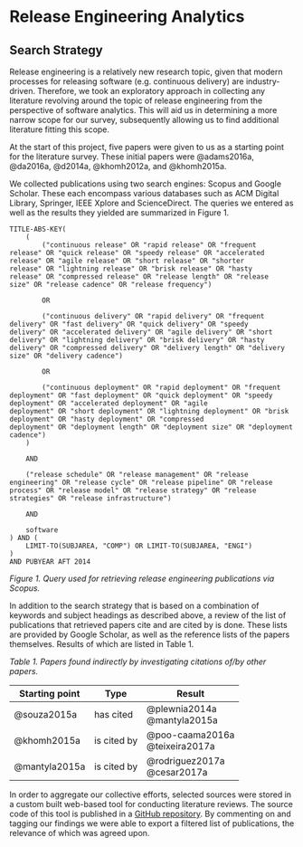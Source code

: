 # Release Engineering Analytics

## Search Strategy
Release engineering is a relatively new research topic,
given that modern processes for releasing software (e.g. continuous delivery)
are industry-driven.
Therefore, we took an exploratory approach in collecting any literature
revolving around the topic of release engineering from the perspective of
software analytics.
This will aid us in determining a more narrow scope for our survey,
subsequently allowing us to find additional literature fitting this scope.

At the start of this project,
five papers were given to us as a starting point for the literature survey.
These initial papers were @adams2016a, @da2016a, @d2014a, @khomh2012a, and
@khomh2015a.

We collected publications using two search engines: Scopus and Google Scholar.
These each encompass various databases such as ACM Digital Library, Springer,
IEEE Xplore and ScienceDirect.
The queries we entered as well as the results they yielded are summarized in
Figure 1.

```
TITLE-ABS-KEY(
	(
		("continuous release" OR "rapid release" OR "frequent release" OR "quick release" OR "speedy release" OR "accelerated release" OR "agile release" OR "short release" OR "shorter release" OR "lightning release" OR "brisk release" OR "hasty release" OR "compressed release" OR "release length" OR "release size" OR "release cadence" OR "release frequency")

		OR

		("continuous delivery" OR "rapid delivery" OR "frequent delivery" OR "fast delivery" OR "quick delivery" OR "speedy delivery" OR "accelerated delivery" OR "agile delivery" OR "short delivery" OR "lightning delivery" OR "brisk delivery" OR "hasty delivery" OR "compressed delivery" OR "delivery length" OR "delivery size" OR "delivery cadence")

		OR

		("continuous deployment" OR "rapid deployment" OR "frequent deployment" OR "fast deployment" OR "quick deployment" OR "speedy deployment" OR "accelerated deployment" OR "agile deployment" OR "short deployment" OR "lightning deployment" OR "brisk deployment" OR "hasty deployment" OR "compressed deployment" OR "deployment length" OR "deployment size" OR "deployment cadence")
	)

	AND

	("release schedule" OR "release management" OR "release engineering" OR "release cycle" OR "release pipeline" OR "release process" OR "release model" OR "release strategy" OR "release strategies" OR "release infrastructure")

	AND

	software
) AND (
	LIMIT-TO(SUBJAREA, "COMP") OR LIMIT-TO(SUBJAREA, "ENGI")
)
AND PUBYEAR AFT 2014
```

_Figure 1. Query used for retrieving release engineering publications via Scopus._

In addition to the search strategy that is based on a combination of keywords
and subject headings as described above, a review of the list of publications
that retrieved papers cite and are cited by is done.
These lists are provided by Google Scholar,
as well as the reference lists of the papers themselves.
Results of which are listed in Table 1.

_Table 1. Papers found indirectly by investigating citations of/by other papers._

| Starting point | Type | Result |
|----------------|------|--------|
| @souza2015a    | has cited | @plewnia2014a <br> @mantyla2015a |
| @khomh2015a    | is cited by | @poo-caama2016a <br> @teixeira2017a |
| @mantyla2015a  | is cited by | @rodriguez2017a <br> @cesar2017a |

In order to aggregate our collective efforts, selected sources were stored in a
custom built web-based tool for conducting literature reviews.
The source code of this tool is published in a
[GitHub repository](https://github.com/jessetilro/research).
By commenting on and tagging our findings we were able to export a filtered
list of publications,
the relevance of which was agreed upon.
